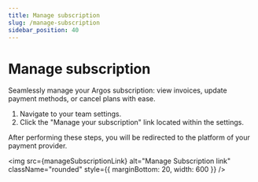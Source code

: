 ```yaml
---
title: Manage subscription
slug: /manage-subscription
sidebar_position: 40
---
```



# Manage subscription

Seamlessly manage your Argos subscription: view invoices, update payment methods, or cancel plans with ease.

1. Navigate to your team settings.
2. Click the "Manage your subscription" link located within the settings.

After performing these steps, you will be redirected to the platform of your payment provider.

<img
  src={manageSubscriptionLink}
  alt="Manage Subscription link"
  className="rounded"
  style={{ marginBottom: 20, width: 600 }}
/>
